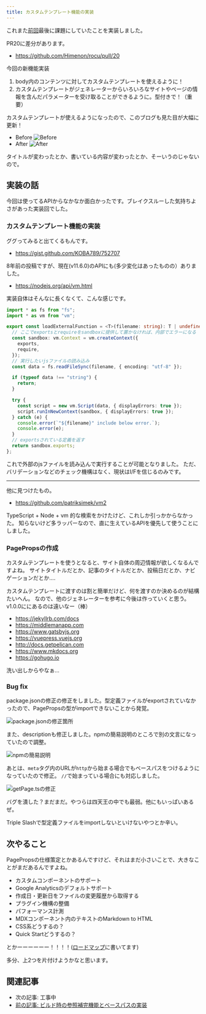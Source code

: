 ```yaml
---
title: カスタムテンプレート機能の実装
---
```


これまた[前回](./auto-link)最後に課題にしていたことを実装しました。

PR20に差分があります。

* https://github.com/Himenon/rocu/pull/20

今回の新機能実装

1. body内のコンテンツに対してカスタムテンプレートを使えるように！
1. カスタムテンプレートがジェネレーターからいろいろなサイトやページの情報を含んだパラメーターを受け取ることができるように。型付きで！（重要）

カスタムテンプレートが使えるようになったので、このブログも見た目が大幅に更新！

* Before
  ![Before](./images/2019-01-03-before.png)
* After
  ![After](./images/2019-01-03-after.png)

タイトルが変わったとか、書いている内容が変わったとか、そーいうのじゃないので。

## 実装の話

今回は使ってるAPIからなかなか面白かったです。ブレイクスルーした気持ちよさがあった実装回でした。

### カスタムテンプレート機能の実装

ググってみると出てくるもんです。

* <https://gist.github.com/KOBA789/752707>

8年前の投稿ですが、現在(v11.6.0)のAPIにも(多少変化はあったものの）ありました。

* https://nodejs.org/api/vm.html

実装自体はそんなに長くなくて、こんな感じです。

```ts
import * as fs from "fs";
import * as vm from "vm";

export const loadExternalFunction = <T>(filename: string): T | undefined => {
  // ここでexportsとrequireをsandboxに提供して置かなければ、内部でエラーになる
  const sandbox: vm.Context = vm.createContext({
    exports,
    require,
  });
  // 実行したいjsファイルの読み込み
  const data = fs.readFileSync(filename, { encoding: "utf-8" });

  if (typeof data !== "string") {
    return;
  }

  try {
    const script = new vm.Script(data, { displayErrors: true });
    script.runInNewContext(sandbox, { displayErrors: true });
  } catch (e) {
    console.error(`"${filename}" include below error.`);
    console.error(e);
  }
  // exportsされている定義を返す
  return sandbox.exports;
};
```

これで外部のjsファイルを読み込んで実行することが可能となりました。
ただ、バリデーションなどのチェック機構はなく、現状はI/Fを信じるのみです。

---

他に見つけたもの。

* https://github.com/patriksimek/vm2

TypeScript + Node + vm 的な検索をかけたけど、これしか引っかからなかった。
知らないけど多ラッパーなので、直に生えているAPIを優先して使うことにしました。

### PagePropsの作成

カスタムテンプレートを使うとなると、サイト自体の周辺情報が欲しくなるんですよね。
サイトタイトルだとか、記事のタイトルだとか、投稿日だとか、ナビゲーションだとか....

カスタムテンプレートに渡すのは割と簡単だけど、何を渡すのか決めるのが結構たいへん。
なので、他のジェネレーターを参考に今後は作っていくと思う。v1.0.0ににあるのは遠いなー（棒）

* https://jekyllrb.com/docs
* https://middlemanapp.com
* https://www.gatsbyjs.org
* https://vuepress.vuejs.org
* http://docs.getpelican.com
* https://www.mkdocs.org
* https://gohugo.io

洗い出しからやなぁ...

### Bug fix

package.jsonの修正の修正をしました。型定義ファイルがexportされていなかったので、PagePropsの型がimportできないことから発覚。

![package.jsonの修正箇所](./images/2019-01-03-package-json.png)

また、descriptionも修正しました。npmの簡易説明のところで別の文言になっていたので調整。

![npmの簡易説明](./images/2019-01-03-npm-rocu.png)

あとは、`meta`タグ内のURLが`http`から始まる場合でもベースパスをつけるようになっていたので修正。
`//`で始まっている場合にも対応しました。

![getPage.tsの修正](./images/2019-01-03-getPage.png)


バグを潰した？まだまだ。やつらは四天王の中でも最弱。他にもいっぱいあるぜ。

Triple Slashで型定義ファイルをimportしないといけないやつとか辛い。

## 次やること

PagePropsの仕様策定とかあるんですけど、それはまだ小さいことで、大きなことがまだあるんですよね。

* カスタムコンポーネントのサポート
* Google Analyticsのデフォルトサポート
* 作成日・更新日をファイルの変更履歴から取得する
* プラグイン機構の整備
* パフォーマンス計測
* MDXコンポーネント内のテキストのMarkdown to HTML
* CSS系どうするの？
* Quick Startどうするの？

とかーーーーーー！！！！([ロードマップ](../loadmap)に書いてます)

多分、上2つを片付けようかなと思います。

## 関連記事

* 次の記事: 工事中
* [前の記事: ビルド時の参照補完機能とベースパスの実装](./auto-link)
